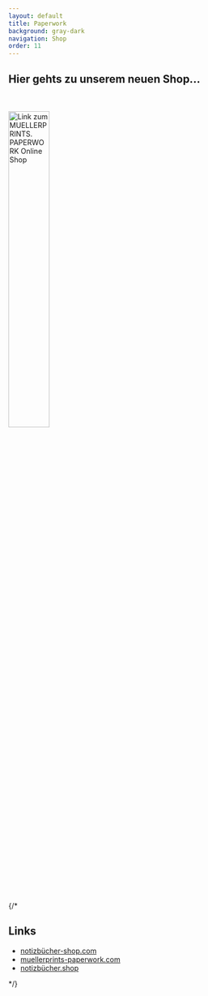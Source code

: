 ```yaml
---
layout: default
title: Paperwork
background: gray-dark
navigation: Shop 
order: 11
---
```

<div className="flowing-text">
	<h2>Hier gehts zu unserem neuen Shop...</h2>
	<br /><br />
	<div className={"text-center"}>
		<a href="//www.notizbücher-shop.com">
		<img src="/images/paperwork.svg"
			 style="width: 40%; height: auto; vertical-align: 0px"
			 alt="Link zum MUELLERPRINTS. PAPERWORK Online Shop" /></a>
	</div>
	 {/* <h2>Links</h2>
	<ul>
		<li><a href="//www.notizbücher-shop.com">notizbücher-shop.com</a></li>
		<li><a href="//www.muellerprints-paperwork.com">muellerprints-paperwork.com</a></li>
		<li><a href="//www.notizbücher.shop">notizbücher.shop</a></li>
	</ul> */}
</div>
